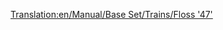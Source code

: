 [[Translation:en/Manual/Base Set/Trains/Floss '47']]
{{en/Manual/Base Set/Trains/Trains|Image=[[File:en/Manual/Base Set/Trains/Floss47.png]]
|Cost=£21,093 ($42.186)
|Speed=160 km/h (100 mph)
|Weight=112 t
|Power=2,580 hp (1.924 kW)
|Annual=£2,132 ($4.264)
|Designed=1962
|Lifespan=22
|Capacity=N/A
|Description=This splendid specimen of train engine will leave anyone used to the [[en/Manual/Base Set/Trains/UU '37']] awe-struck with its power and speed. While quite expensive, it greatly exceeds the capabilities of its predecessors, and is probably the best of the diesel engines.
|Real-life=[https://www.wikipedia.org/wiki/British Rail Class 47 British Rail Class 47]
}}